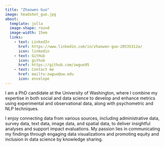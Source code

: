 ```yaml
---
title: "Zhaowen Guo"
image: headshot_guo.jpg
about:
  template: jolla
  image-shape: round
  image-width: 15em
  links:
    - text: LinkedIn
      href: https://www.linkedin.com/in/zhaowen-guo-20535312a/
      icon: linkedin
    - text: GitHub
      icon: github
      href: https://github.com/zwguo95
    - text: Contact me
      href: mailto:zwguo@uw.edu
      icon: envelope
---
```



I am a PhD candidate at the University of Washington, where I combine my expertise in both social and data science to develop and enhance metrics using experimental and observational data, along with psychometric and NLP techniques. 

I enjoy connecting data from various sources, including administrative data, survey data, text data, image data, and spatial data, to deliver insightful analyses and support impact evaluations. My passion lies in communicating my findings through engaging data visualizations and promoting equity and inclusion in data science by knowledge sharing. 

